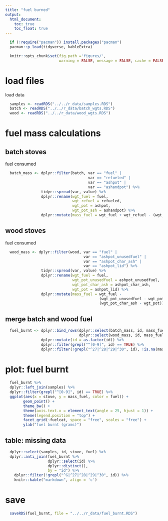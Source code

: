 ```yaml
---
title: "fuel burned"
output:
  html_document:
    toc: true
    toc_float: true
---
```


```r
  if (!require("pacman")) install.packages("pacman")
  pacman::p_load(tidyverse, kableExtra)
```

```r
  knitr::opts_chunk$set(fig.path ='figures/',
                        warning = FALSE, message = FALSE, cache = FALSE)
```

# load files

load data

```r
  samples <- readRDS("../../r_data/samples.RDS")
  batch <- readRDS("../../r_data/batch_wgts.RDS")
  wood <- readRDS("../../r_data/wood_wgts.RDS")
```

# fuel mass calculations

## batch stoves

fuel consumed

```r
  batch_mass <- dplyr::filter(batch, var == "fuel" |
                                     var == "refueled" |
                                     var == "ashpot" |
                                     var == "ashandpot") %>%
                tidyr::spread(var, value) %>%
                dplyr::rename(wgt_fuel = fuel,
                              wgt_refuel = refueled,
                              wgt_pot = ashpot,
                              wgt_pot_ash = ashandpot) %>%
                dplyr::mutate(mass_fuel = wgt_fuel + wgt_refuel - (wgt_pot_ash - wgt_pot))
```

## wood stoves

fuel consumed

```r
  wood_mass <- dplyr::filter(wood, var == "fuel" |
                                   var == "ashpot_unusedfuel" |
                                   var == "ashpot_char_ash" |
                                   var == "ashpot_lid") %>%
                tidyr::spread(var, value) %>%
                dplyr::rename(wgt_fuel = fuel,
                              wgt_pot_unusedfuel = ashpot_unusedfuel,
                              wgt_pot_char_ash = ashpot_char_ash,
                              wgt_pot = ashpot_lid) %>%
                dplyr::mutate(mass_fuel = wgt_fuel -
                                          (wgt_pot_unusedfuel - wgt_pot) - 
                                          (wgt_pot_char_ash - wgt_pot))
```

## merge batch and wood fuel

```r
  fuel_burnt <- dplyr::bind_rows(dplyr::select(batch_mass, id, mass_fuel),
                                 dplyr::select(wood_mass, id, mass_fuel)) %>%
                dplyr::mutate(id = as.factor(id)) %>%
                dplyr::filter(grepl("^[0-9]", id) == TRUE) %>%
                dplyr::filter(!grepl("^27|^28|^29|^30", id), !is.na(mass_fuel))
```

# plot: fuel burnt

```r
  fuel_burnt %>%
  dplyr::left_join(samples) %>%
  dplyr::filter(grepl("^[0-9]", id) == TRUE) %>%
  ggplot(aes(x = stove, y = mass_fuel, color = fuel)) +
        geom_point() +
        theme_bw() + 
        theme(axis.text.x = element_text(angle = 25, hjust = 1)) +
        theme(legend.position = "top") +
        facet_grid(~fuelcat, space = "free", scales = "free") +
        ylab("fuel burnt (grams)")
```

## table: missing data

```r
  dplyr::select(samples, id, stove, fuel) %>%
  dplyr::anti_join(fuel_burnt %>%
                   dplyr::select(id) %>%
                   dplyr::distinct(),
                   by = "id") %>%
    dplyr::filter(!grepl("^G|^27|^28|^29|^30", id)) %>%
    knitr::kable("markdown", align = 'c')
```

# save

```r
  saveRDS(fuel_burnt, file = "../../r_data/fuel_burnt.RDS")
```